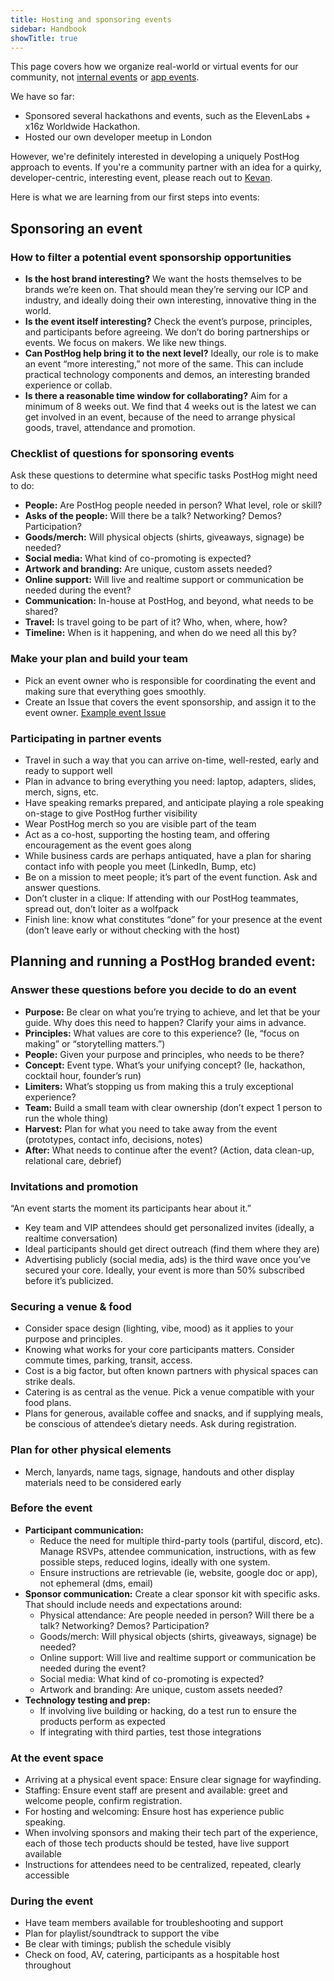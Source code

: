 ```yaml
---
title: Hosting and sponsoring events
sidebar: Handbook
showTitle: true
---
```


This page covers how we organize real-world or virtual events for our community, not [internal events](/handbook/company/offsites) or [app events](/docs/data/events). 

We have so far:
* Sponsored several hackathons and events, such as the <PrivateLink url="https://github.com/PostHog/company-internal/issues/1759">ElevenLabs + x16z Worldwide Hackathon</PrivateLink>.
* Hosted <PrivateLink url="https://github.com/PostHog/company-internal/issues/608">our own developer meetup in London</PrivateLink>

However, we're definitely interested in developing a uniquely PostHog approach to events. If you're a community partner with an idea for a quirky, developer-centric, interesting event, please reach out to [Kevan](/community/profiles/32499).

Here is what we are learning from our first steps into events:

## Sponsoring an event

### How to filter a potential event sponsorship opportunities
- **Is the host brand interesting?** We want the hosts themselves to be brands we’re keen on. That should mean they’re serving our ICP and industry, and ideally doing their own interesting, innovative thing in the world.
- **Is the event itself interesting?** Check the event’s purpose, principles, and participants before agreeing. We don’t do boring partnerships or events. We focus on makers. We like new things. 
- **Can PostHog help bring it to the next level?**  Ideally, our role is to make an event “more interesting,” not more of the same. This can include practical technology components and demos, an interesting branded experience or collab.
- **Is there a reasonable time window for collaborating?** Aim for a minimum of 8 weeks out. We find that 4 weeks out is the latest we can get involved in an event, because of the need to arrange physical goods, travel, attendance and promotion. 

### Checklist of questions for sponsoring events
Ask these questions to determine what specific tasks PostHog might need to do: 
- **People:** Are PostHog people needed in person? What level, role or skill? 
- **Asks of the people:** Will there be a talk? Networking? Demos? Participation?
- **Goods/merch:** Will physical objects (shirts, giveaways, signage) be needed?
- **Social media:** What kind of co-promoting is expected?
- **Artwork and branding:** Are unique, custom assets needed?
- **Online support:** Will live and realtime support or communication be needed during the event?
- **Communication:** In-house at PostHog, and beyond, what needs to be shared? 
- **Travel:** Is travel going to be part of it? Who, when, where, how? 
- **Timeline:** When is it happening, and when do we need all this by?

### Make your plan and build your team
- Pick an event owner who is responsible for coordinating the event and making sure that everything goes smoothly. 
- Create an Issue that covers the event sponsorship, and assign it to the event owner. [Example event Issue](https://github.com/PostHog/company-internal/issues/1759)

### Participating in partner events
- Travel in such a way that you can arrive on-time, well-rested, early and ready to support well
- Plan in advance to bring everything you need: laptop, adapters, slides, merch, signs, etc.
- Have speaking remarks prepared, and anticipate playing a role speaking on-stage to give PostHog further visibility 
- Wear PostHog merch so you are visible part of the team
- Act as a co-host, supporting the hosting team, and offering encouragement as the event goes along
- While business cards are perhaps antiquated, have a plan for sharing contact info with people you meet (LinkedIn, Bump, etc)
- Be on a mission to meet people; it’s part of the event function. Ask and answer questions. 
- Don’t cluster in a clique: If attending with our PostHog teammates, spread out, don’t loiter as a wolfpack
- Finish line: know what constitutes “done” for your presence at the event (don’t leave early or without checking with the host)

## Planning and running a PostHog branded event:

### Answer these questions before you decide to do an event
- **Purpose:**  Be clear on what you’re trying to achieve, and let that be your guide. Why does this need to happen? Clarify your aims in advance.
- **Principles:** What values are core to this experience? (Ie, “focus on making” or “storytelling matters.”)
- **People:** Given your purpose and principles, who needs to be there?
- **Concept:** Event type. What’s your unifying concept? (Ie, hackathon, cocktail hour, founder’s run)
- **Limiters:** What’s stopping us from making this a truly exceptional experience? 
- **Team:** Build a small team with clear ownership (don’t expect 1 person to run the whole thing)
- **Harvest:** Plan for what you need to take away from the event (prototypes, contact info, decisions, notes)
- **After:** What needs to continue after the event? (Action, data clean-up, relational care, debrief)

### Invitations and promotion 
“An event starts the moment its participants hear about it.”
* Key team and VIP attendees should get personalized invites (ideally, a realtime conversation)
* Ideal participants should get direct outreach (find them where they are)
* Advertising publicly (social media, ads) is the third wave once you’ve secured your core. Ideally, your event is more than 50% subscribed before it’s publicized.

### Securing a venue & food
- Consider space design (lighting, vibe, mood) as it applies to your purpose and principles.
- Knowing what works for your core participants matters. Consider commute times, parking, transit, access.
- Cost is a big factor, but often known partners with physical spaces can strike deals.
- Catering is as central as the venue. Pick a venue compatible with your food plans.
- Plans for generous, available coffee and snacks, and if supplying meals, be conscious of attendee’s dietary needs. Ask during registration.

### Plan for other physical elements
* Merch, lanyards, name tags, signage, handouts and other display materials need to be considered early

### Before the event
- **Participant communication:** 
    - Reduce the need for multiple third-party tools (partiful, discord, etc). Manage RSVPs, attendee communication, instructions, with as few possible steps, reduced logins, ideally with one system.
    - Ensure instructions are retrievable (ie, website, google doc or app), not ephemeral (dms, email)
- **Sponsor communication:** Create a clear sponsor kit with specific asks. That should include needs and expectations around:
    - Physical attendance: Are people needed in person? Will there be a talk? Networking? Demos? Participation?
    - Goods/merch: Will physical objects (shirts, giveaways, signage) be needed?
    - Online support: Will live and realtime support or communication be needed during the event?
    - Social media: What kind of co-promoting is expected?
    - Artwork and branding: Are unique, custom assets needed?
- **Technology testing and prep:**
    - If involving live building or hacking, do a test run to ensure the products perform as expected
    - If integrating with third parties, test those integrations 

### At the event space
- Arriving at a physical event space: Ensure clear signage for wayfinding. 
- Staffing: Ensure event staff are present and available:  greet and welcome people, confirm registration.
- For hosting and welcoming:  Ensure host has experience public speaking.
- When involving sponsors and making their tech part of the experience, each of those tech products should be tested, have live support available
- Instructions for attendees need to be centralized, repeated, clearly accessible 

### During the event
- Have team members available for troubleshooting and support 
- Plan for playlist/soundtrack to support the vibe
- Be clear with timings; publish the schedule visibly 
- Check on food, AV, catering, participants as a hospitable host throughout 